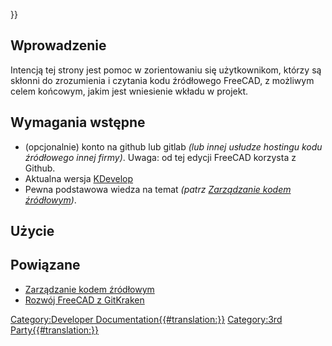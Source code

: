 <languages/>
{{UnfinishedDocu{{#translation:}}}}

<span id="Introduction"></span>
==Wprowadzenie==

Intencją tej strony jest pomoc w zorientowaniu się użytkownikom, którzy są skłonni do zrozumienia i czytania kodu źródłowego FreeCAD, z możliwym celem końcowym, jakim jest wniesienie wkładu w projekt.

<span id="Prerequisites"></span>
==Wymagania wstępne==

* (opcjonalnie) konto na github lub gitlab ''(lub innej usłudze hostingu kodu źródłowego innej firmy)''. Uwaga: od tej edycji FreeCAD korzysta z Github.
* Aktualna wersja [https://www.kdevelop.org/ KDevelop]
* Pewna podstawowa wiedza na temat {{incode|git}} ''(patrz [[Source_code_management/pl|Zarządzanie kodem źródłowym]])''.

<span id="Usage"></span>
==Użycie==


<span id="Related"></span>
==Powiązane==

* [[Source_code_management/pl|Zarządzanie kodem źródłowym]]
* [[Developing_FreeCAD_with_GitKraken/pl|Rozwój FreeCAD z GitKraken]]

[[Category:Developer Documentation{{#translation:}}]]
[[Category:3rd Party{{#translation:}}]]